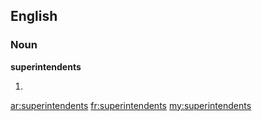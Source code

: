 ==English==

===Noun===
'''superintendents'''

# {{plural of|[[superintendent]]}}

[[ar:superintendents]]
[[fr:superintendents]]
[[my:superintendents]]